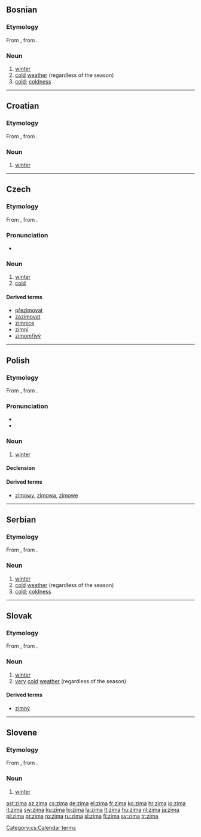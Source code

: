 ==Bosnian==

===Etymology===
From {{proto|Slavic|zima|lang=bs}}, from {{proto|Indo-European|ǵʰeymeh₂|lang=bs}}.

===Noun===
{{infl|bs|noun|g=f}}

# [[winter]]
# [[cold]] [[weather]] (regardless of the season)
# [[cold]]; [[coldness]]

----

==Croatian==

===Etymology===
From {{proto|Slavic|zima|lang=hr}}, from {{proto|Indo-European|ǵʰeymeh₂|lang=hr}}.

===Noun===
{{infl|hr|noun|g=f}}

# [[winter]]

----

==Czech==

===Etymology===
From {{proto|Slavic|zima|lang=cs}}, from {{proto|Indo-European|ǵʰeymeh₂|lang=cs}}.

===Pronunciation===
* {{audio|Cs-zima.ogg|audio}}

===Noun===
{{cs-noun|g=f}}

# [[winter]]
# [[cold]]

====Derived terms====
* [[přezimovat]]
* [[zazimovat]]
* [[zimnice]] {{f}}
* [[zimní]]
* [[zimomřivý]] {{m}}

[[Category:cs:Calendar terms]]

----

==Polish==

===Etymology===
From {{proto|Slavic|zima|lang=pl}}, from {{proto|Indo-European|ǵʰeymeh₂|lang=pl}}.

===Pronunciation===
* {{IPA|[ˈʑima]|lang=pl}}
* {{audio|pl-zima.ogg|audio}}

===Noun===
{{infl|pl|noun|g=f}}

# [[winter]]

====Declension====
{{pl-decl-noun
|zima|zimy
|zimy|zim
|zimie|zimom
|zimę|zimy
|zimą|zimami
|zimie|zimach
|zimo|zimy
}}

====Derived terms====
* [[zimowy]], [[zimowa]], [[zimowe]]

----

==Serbian==

===Etymology===
From {{proto|Slavic|zima|lang=sr}}, from {{proto|Indo-European|ǵʰeymeh₂|lang=sr}}.

===Noun===
{{sr-noun|g=f|pl=zime|cyr=зима}}

# [[winter]]
# [[cold]] [[weather]] (regardless of the season)
# [[cold]]; [[coldness]]

----

==Slovak==

===Etymology===
From {{proto|Slavic|zima|lang=sk}}, from {{proto|Indo-European|ǵʰeymeh₂|lang=sk}}.

===Noun===
{{infl|sk|noun|g=f|plural|zimy}}

# [[winter]]
# [[very]] [[cold]] [[weather]] (regardless of the season)

====Derived terms====
* [[zimný]]

----

==Slovene==

===Etymology===
From {{proto|Slavic|zima|lang=sl}}, from {{proto|Indo-European|ǵʰeymeh₂|lang=sl}}.

===Noun===
{{sl-noun|f|zime|dual=zimi}}

# [[winter]]

[[ast:zima]]
[[az:zima]]
[[cs:zima]]
[[de:zima]]
[[el:zima]]
[[fr:zima]]
[[ko:zima]]
[[hr:zima]]
[[io:zima]]
[[it:zima]]
[[sw:zima]]
[[ku:zima]]
[[lo:zima]]
[[la:zima]]
[[lt:zima]]
[[hu:zima]]
[[nl:zima]]
[[ja:zima]]
[[pl:zima]]
[[pt:zima]]
[[ro:zima]]
[[ru:zima]]
[[sl:zima]]
[[fi:zima]]
[[sv:zima]]
[[tr:zima]]